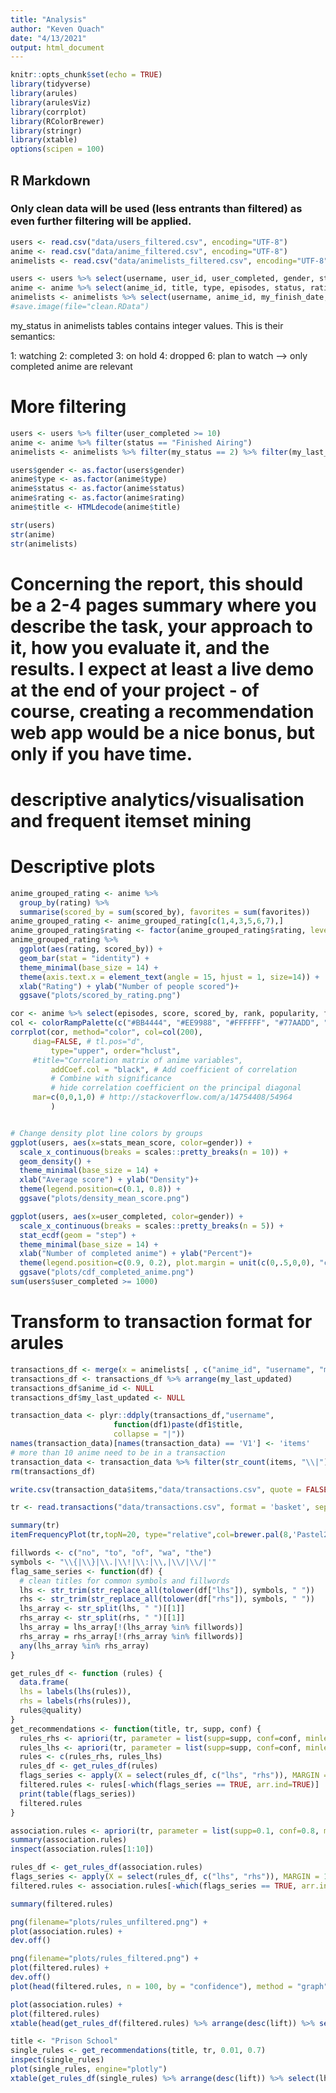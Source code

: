 ```yaml
---
title: "Analysis"
author: "Keven Quach"
date: "4/13/2021"
output: html_document
---
```


```r
knitr::opts_chunk$set(echo = TRUE)
library(tidyverse)
library(arules)
library(arulesViz)
library(corrplot)
library(RColorBrewer)
library(stringr)
library(xtable)
options(scipen = 100)
```

## R Markdown

### Only clean data will be used (less entrants than filtered) as even further filtering will be applied.
```r
users <- read.csv("data/users_filtered.csv", encoding="UTF-8")
anime <- read.csv("data/anime_filtered.csv", encoding="UTF-8")
animelists <- read.csv("data/animelists_filtered.csv", encoding="UTF-8")
```


```r
users <- users %>% select(username, user_id, user_completed, gender, stats_mean_score)
anime <- anime %>% select(anime_id, title, type, episodes, status, rating, score, scored_by, rank, popularity, favorites, genre)
animelists <- animelists %>% select(username, anime_id, my_finish_date, my_last_updated, my_status)
#save.image(file="clean.RData")
```

my_status in animelists tables contains integer values. This is their semantics:

1: watching
2: completed
3: on hold
4: dropped
6: plan to watch
--> only completed anime are relevant

# More filtering
```r

users <- users %>% filter(user_completed >= 10)
anime <- anime %>% filter(status == "Finished Airing")
animelists <- animelists %>% filter(my_status == 2) %>% filter(my_last_updated != 0) %>% arrange(my_last_updated)

```

```r
users$gender <- as.factor(users$gender)
anime$type <- as.factor(anime$type)
anime$status <- as.factor(anime$status)
anime$rating <- as.factor(anime$rating)
anime$title <- HTMLdecode(anime$title)

str(users)
str(anime)
str(animelists)
```
# Concerning the report, this should be a 2-4 pages summary where you describe the task, your approach to it, how you evaluate it, and the results. I expect at least a live demo at the end of your project - of course, creating a recommendation web app would be a nice bonus, but only if you have time.
# descriptive analytics/visualisation and frequent itemset mining

# Descriptive plots 
```r
anime_grouped_rating <- anime %>% 
  group_by(rating) %>% 
  summarise(scored_by = sum(scored_by), favorites = sum(favorites)) 
anime_grouped_rating <- anime_grouped_rating[c(1,4,3,5,6,7),]
anime_grouped_rating$rating <- factor(anime_grouped_rating$rating, levels = anime_grouped_rating$rating)
anime_grouped_rating %>% 
  ggplot(aes(rating, scored_by)) +
  geom_bar(stat = "identity") +
  theme_minimal(base_size = 14) +
  theme(axis.text.x = element_text(angle = 15, hjust = 1, size=14)) +
  xlab("Rating") + ylab("Number of people scored")+
  ggsave("plots/scored_by_rating.png")

cor <- anime %>% select(episodes, score, scored_by, rank, popularity, favorites) %>% cor(use ="complete.obs")
col <- colorRampPalette(c("#BB4444", "#EE9988", "#FFFFFF", "#77AADD", "#4477AA"))
corrplot(cor, method="color", col=col(200),  
     diag=FALSE, # tl.pos="d", 
         type="upper", order="hclust", 
     #title="Correlation matrix of anime variables", 
         addCoef.col = "black", # Add coefficient of correlation
         # Combine with significance
         # hide correlation coefficient on the principal diagonal
     mar=c(0,0,1,0) # http://stackoverflow.com/a/14754408/54964
         )


# Change density plot line colors by groups
ggplot(users, aes(x=stats_mean_score, color=gender)) +
  scale_x_continuous(breaks = scales::pretty_breaks(n = 10)) +
  geom_density() +
  theme_minimal(base_size = 14) +
  xlab("Average score") + ylab("Density")+
  theme(legend.position=c(0.1, 0.8)) +
  ggsave("plots/density_mean_score.png")

ggplot(users, aes(x=user_completed, color=gender)) + 
  scale_x_continuous(breaks = scales::pretty_breaks(n = 5)) +
  stat_ecdf(geom = "step") +
  theme_minimal(base_size = 14) +
  xlab("Number of completed anime") + ylab("Percent")+
  theme(legend.position=c(0.9, 0.2), plot.margin = unit(c(0,.5,0,0), "cm")) +
  ggsave("plots/cdf_completed_anime.png")
sum(users$user_completed >= 1000)
```
# Transform to transaction format for arules
```r
transactions_df <- merge(x = animelists[ , c("anime_id", "username", "my_last_updated")], y = anime[ , c("anime_id", "title")], by = "anime_id")
transactions_df <- transactions_df %>% arrange(my_last_updated) 
transactions_df$anime_id <- NULL
transactions_df$my_last_updated <- NULL

transaction_data <- plyr::ddply(transactions_df,"username",
                       function(df1)paste(df1$title,
                       collapse = "|"))
names(transaction_data)[names(transaction_data) == 'V1'] <- 'items'
# more than 10 anime need to be in a transaction
transaction_data <- transaction_data %>% filter(str_count(items, "\\|") >= 9)
rm(transactions_df)

write.csv(transaction_data$items,"data/transactions.csv", quote = FALSE, row.names = FALSE)

```

```r
tr <- read.transactions("data/transactions.csv", format = 'basket', sep="|", quote = "")

summary(tr)
itemFrequencyPlot(tr,topN=20, type="relative",col=brewer.pal(8,'Pastel2'), cex.names=.75)

```

```r
fillwords <- c("no", "to", "of", "wa", "the")
symbols <- "\\{|\\}|\\.|\\!|\\:|\\,|\\/|\\/|'"
flag_same_series <- function(df) {
  # clean titles for common symbols and fillwords
  lhs <- str_trim(str_replace_all(tolower(df["lhs"]), symbols, " "))
  rhs <- str_trim(str_replace_all(tolower(df["rhs"]), symbols, " "))
  lhs_array <- str_split(lhs, " ")[[1]]
  rhs_array <- str_split(rhs, " ")[[1]]
  lhs_array = lhs_array[!(lhs_array %in% fillwords)]
  rhs_array = rhs_array[!(rhs_array %in% fillwords)]
  any(lhs_array %in% rhs_array)
}

get_rules_df <- function (rules) {
  data.frame(
  lhs = labels(lhs(rules)),
  rhs = labels(rhs(rules)), 
  rules@quality)
} 
get_recommendations <- function(title, tr, supp, conf) {
  rules_rhs <- apriori(tr, parameter = list(supp=supp, conf=conf, minlen=2, maxlen = 2),appearance = list(default="lhs",rhs=title))
  rules_lhs <- apriori(tr, parameter = list(supp=supp, conf=conf, minlen=2, maxlen = 2),appearance = list(default="rhs",lhs=title))
  rules <- c(rules_rhs, rules_lhs)
  rules_df <- get_rules_df(rules)
  flags_series <- apply(X = select(rules_df, c("lhs", "rhs")), MARGIN = 1, flag_same_series)
  filtered.rules <- rules[-which(flags_series == TRUE, arr.ind=TRUE)]
  print(table(flags_series))
  filtered.rules
}
```


```r
association.rules <- apriori(tr, parameter = list(supp=0.1, conf=0.8, minlen=2, maxlen=2))
summary(association.rules)
inspect(association.rules[1:10])

rules_df <- get_rules_df(association.rules)
flags_series <- apply(X = select(rules_df, c("lhs", "rhs")), MARGIN = 1, flag_same_series)
filtered.rules <- association.rules[-which(flags_series == TRUE, arr.ind=TRUE)]

summary(filtered.rules)

png(filename="plots/rules_unfiltered.png") +
plot(association.rules) +
dev.off()

png(filename="plots/rules_filtered.png") +
plot(filtered.rules) +
dev.off()
plot(head(filtered.rules, n = 100, by = "confidence"), method = "graph", engine = "htmlwidget")

plot(association.rules) +
plot(filtered.rules) 
xtable(head(get_rules_df(filtered.rules) %>% arrange(desc(lift)) %>% select(lhs, rhs, lift), 10))


```



```r
title <- "Prison School"
single_rules <- get_recommendations(title, tr, 0.01, 0.7)
inspect(single_rules)
plot(single_rules, engine="plotly")
xtable(get_rules_df(single_rules) %>% arrange(desc(lift)) %>% select(lhs, rhs, lift))
```



```r
```


